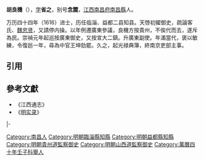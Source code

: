 {{明清人物信息框
| 姓名 = 胡良機
| 原名 =
| 圖片名稱 = 
| 圖片大小 = 
| 圖片說明 = 
| 最高職務 = 南京吏部主事
| 國家 = 大明
| 爵位 =
| 籍貫 = [[江西|江西]][[南昌府|南昌府]][[南昌縣|南昌縣]]
| 族裔 = 漢族
| 旗籍 = 
| 字號 = 字省之，别號念麓
| 室名 = 
| 諡號 = 
| 出生日期 = 生年未詳
| 出生地點 = 南昌府南昌縣
| 逝世日期 = 卒年未詳
| 逝世地點 = 
| 墓葬 =
| 配偶 =
| 親屬 = 
| 出身 = 
*萬曆四十四年丙辰科同進士出身
| 經歷 = 
| 著作 = 
}}
'''胡良機'''（{{bd|?||?|}}），[[表字|字]]'''省之'''，别号'''念麓'''，[[江西|江西]][[南昌府|南昌府]][[南昌縣|南昌縣]]人。

万历四十四年（1616）进士，历任临淄、益都二县知县。天啓初擢御史，疏論客氏、[[魏忠贤|魏忠贤]]，又請停内操。以年例遷廣東參議，良機方按貴州，不俟代而去，遂斥為民。崇禎元年起巡按廣東御史，又按宣大二鎮。升廣東副使。年滿當代，褒以敏練，令復廵一年，尋為中官王坤劾罷。久之，起光禄典簿，終南京吏部主事。

==引用==
{{reflist}}

==參考文獻==
*《江西通志》
*《[[明实录|明实录]]》

{{start box}}
{{s-off}}
{{s-before|[[李長春_(萬曆進士)|李長春]]}}
{{s-title|明朝臨淄縣知縣|萬曆年間}}
{{s-after|rows=2|[[王夢尹|王夢尹]]}}
|-
{{s-before|[[田仰|田仰]]}}
{{s-title|明朝益都縣知縣|萬曆年間}}
{{end box}}

{{明朝人物小作品}}
{{萬曆四十四年丙辰科殿試金榜}}
{{DEFAULTSORT:Hu胡}}
[[Category:南昌人|Category:南昌人]]
[[Category:明朝臨淄縣知縣|Category:明朝臨淄縣知縣]]
[[Category:明朝益都縣知縣|Category:明朝益都縣知縣]]
[[Category:明朝貴州道監察御史|Category:明朝貴州道監察御史]]
[[Category:明朝山西道監察御史|Category:明朝山西道監察御史]]
[[Category:萬曆四十年壬子科舉人|Category:萬曆四十年壬子科舉人]]